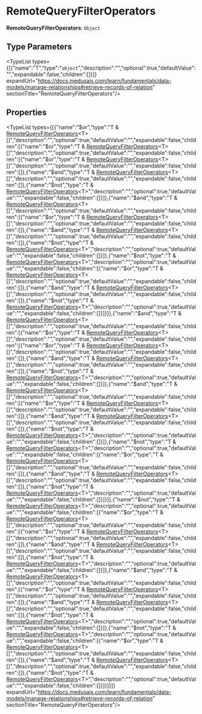 
# RemoteQueryFilterOperators

 **RemoteQueryFilterOperators**: `Object`

## Type Parameters

<TypeList types={[{"name":"T","type":"`object`","description":"","optional":true,"defaultValue":"","expandable":false,"children":[]}]} expandUrl="https://docs.medusajs.com/learn/fundamentals/data-models/manage-relationships#retrieve-records-of-relation" sectionTitle="RemoteQueryFilterOperators"/>

## Properties

<TypeList types={[{"name":"$or","type":"T & [RemoteQueryFilterOperators](./page.mdx)&#60;T&#62;[]","description":"","optional":true,"defaultValue":"","expandable":false,"children":[{"name":"$or","type":"T & [RemoteQueryFilterOperators](./page.mdx)&#60;T&#62;[]","description":"","optional":true,"defaultValue":"","expandable":false,"children":[{"name":"$or","type":"T & [RemoteQueryFilterOperators](./page.mdx)&#60;T&#62;[]","description":"","optional":true,"defaultValue":"","expandable":false,"children":[]},{"name":"$and","type":"T & [RemoteQueryFilterOperators](./page.mdx)&#60;T&#62;[]","description":"","optional":true,"defaultValue":"","expandable":false,"children":[]},{"name":"$not","type":"T & [RemoteQueryFilterOperators](./page.mdx)&#60;T&#62;","description":"","optional":true,"defaultValue":"","expandable":false,"children":[]}]},{"name":"$and","type":"T & [RemoteQueryFilterOperators](./page.mdx)&#60;T&#62;[]","description":"","optional":true,"defaultValue":"","expandable":false,"children":[{"name":"$or","type":"T & [RemoteQueryFilterOperators](./page.mdx)&#60;T&#62;[]","description":"","optional":true,"defaultValue":"","expandable":false,"children":[]},{"name":"$and","type":"T & [RemoteQueryFilterOperators](./page.mdx)&#60;T&#62;[]","description":"","optional":true,"defaultValue":"","expandable":false,"children":[]},{"name":"$not","type":"T & [RemoteQueryFilterOperators](./page.mdx)&#60;T&#62;","description":"","optional":true,"defaultValue":"","expandable":false,"children":[]}]},{"name":"$not","type":"T & [RemoteQueryFilterOperators](./page.mdx)&#60;T&#62;","description":"","optional":true,"defaultValue":"","expandable":false,"children":[{"name":"$or","type":"T & [RemoteQueryFilterOperators](./page.mdx)&#60;T&#62;[]","description":"","optional":true,"defaultValue":"","expandable":false,"children":[]},{"name":"$and","type":"T & [RemoteQueryFilterOperators](./page.mdx)&#60;T&#62;[]","description":"","optional":true,"defaultValue":"","expandable":false,"children":[]},{"name":"$not","type":"T & [RemoteQueryFilterOperators](./page.mdx)&#60;T&#62;","description":"","optional":true,"defaultValue":"","expandable":false,"children":[]}]}]},{"name":"$and","type":"T & [RemoteQueryFilterOperators](./page.mdx)&#60;T&#62;[]","description":"","optional":true,"defaultValue":"","expandable":false,"children":[{"name":"$or","type":"T & [RemoteQueryFilterOperators](./page.mdx)&#60;T&#62;[]","description":"","optional":true,"defaultValue":"","expandable":false,"children":[{"name":"$or","type":"T & [RemoteQueryFilterOperators](./page.mdx)&#60;T&#62;[]","description":"","optional":true,"defaultValue":"","expandable":false,"children":[]},{"name":"$and","type":"T & [RemoteQueryFilterOperators](./page.mdx)&#60;T&#62;[]","description":"","optional":true,"defaultValue":"","expandable":false,"children":[]},{"name":"$not","type":"T & [RemoteQueryFilterOperators](./page.mdx)&#60;T&#62;","description":"","optional":true,"defaultValue":"","expandable":false,"children":[]}]},{"name":"$and","type":"T & [RemoteQueryFilterOperators](./page.mdx)&#60;T&#62;[]","description":"","optional":true,"defaultValue":"","expandable":false,"children":[{"name":"$or","type":"T & [RemoteQueryFilterOperators](./page.mdx)&#60;T&#62;[]","description":"","optional":true,"defaultValue":"","expandable":false,"children":[]},{"name":"$and","type":"T & [RemoteQueryFilterOperators](./page.mdx)&#60;T&#62;[]","description":"","optional":true,"defaultValue":"","expandable":false,"children":[]},{"name":"$not","type":"T & [RemoteQueryFilterOperators](./page.mdx)&#60;T&#62;","description":"","optional":true,"defaultValue":"","expandable":false,"children":[]}]},{"name":"$not","type":"T & [RemoteQueryFilterOperators](./page.mdx)&#60;T&#62;","description":"","optional":true,"defaultValue":"","expandable":false,"children":[{"name":"$or","type":"T & [RemoteQueryFilterOperators](./page.mdx)&#60;T&#62;[]","description":"","optional":true,"defaultValue":"","expandable":false,"children":[]},{"name":"$and","type":"T & [RemoteQueryFilterOperators](./page.mdx)&#60;T&#62;[]","description":"","optional":true,"defaultValue":"","expandable":false,"children":[]},{"name":"$not","type":"T & [RemoteQueryFilterOperators](./page.mdx)&#60;T&#62;","description":"","optional":true,"defaultValue":"","expandable":false,"children":[]}]}]},{"name":"$not","type":"T & [RemoteQueryFilterOperators](./page.mdx)&#60;T&#62;","description":"","optional":true,"defaultValue":"","expandable":false,"children":[{"name":"$or","type":"T & [RemoteQueryFilterOperators](./page.mdx)&#60;T&#62;[]","description":"","optional":true,"defaultValue":"","expandable":false,"children":[{"name":"$or","type":"T & [RemoteQueryFilterOperators](./page.mdx)&#60;T&#62;[]","description":"","optional":true,"defaultValue":"","expandable":false,"children":[]},{"name":"$and","type":"T & [RemoteQueryFilterOperators](./page.mdx)&#60;T&#62;[]","description":"","optional":true,"defaultValue":"","expandable":false,"children":[]},{"name":"$not","type":"T & [RemoteQueryFilterOperators](./page.mdx)&#60;T&#62;","description":"","optional":true,"defaultValue":"","expandable":false,"children":[]}]},{"name":"$and","type":"T & [RemoteQueryFilterOperators](./page.mdx)&#60;T&#62;[]","description":"","optional":true,"defaultValue":"","expandable":false,"children":[{"name":"$or","type":"T & [RemoteQueryFilterOperators](./page.mdx)&#60;T&#62;[]","description":"","optional":true,"defaultValue":"","expandable":false,"children":[]},{"name":"$and","type":"T & [RemoteQueryFilterOperators](./page.mdx)&#60;T&#62;[]","description":"","optional":true,"defaultValue":"","expandable":false,"children":[]},{"name":"$not","type":"T & [RemoteQueryFilterOperators](./page.mdx)&#60;T&#62;","description":"","optional":true,"defaultValue":"","expandable":false,"children":[]}]},{"name":"$not","type":"T & [RemoteQueryFilterOperators](./page.mdx)&#60;T&#62;","description":"","optional":true,"defaultValue":"","expandable":false,"children":[{"name":"$or","type":"T & [RemoteQueryFilterOperators](./page.mdx)&#60;T&#62;[]","description":"","optional":true,"defaultValue":"","expandable":false,"children":[]},{"name":"$and","type":"T & [RemoteQueryFilterOperators](./page.mdx)&#60;T&#62;[]","description":"","optional":true,"defaultValue":"","expandable":false,"children":[]},{"name":"$not","type":"T & [RemoteQueryFilterOperators](./page.mdx)&#60;T&#62;","description":"","optional":true,"defaultValue":"","expandable":false,"children":[]}]}]}]} expandUrl="https://docs.medusajs.com/learn/fundamentals/data-models/manage-relationships#retrieve-records-of-relation" sectionTitle="RemoteQueryFilterOperators"/>
